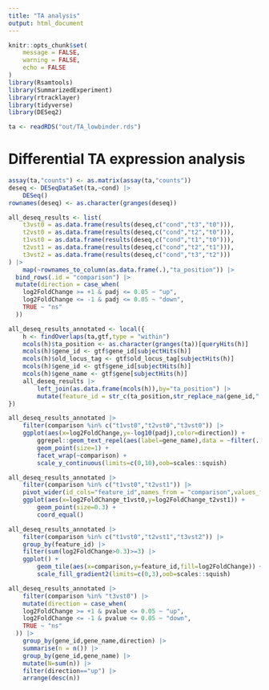 ```yaml
---
title: "TA analysis"
output: html_document
---
```




```r
knitr::opts_chunk$set(
	message = FALSE,
	warning = FALSE,
	echo = FALSE
)
library(Rsamtools)
library(SummarizedExperiment)
library(rtracklayer)
library(tidyverse)
library(DESeq2)
```


```r
ta <- readRDS("out/TA_lowbinder.rds")
```

# Differential TA expression analysis

```r
assay(ta,"counts") <- as.matrix(assay(ta,"counts"))
deseq <- DESeqDataSet(ta,~cond) |>
	DESeq()
rownames(deseq) <- as.character(granges(deseq))

all_deseq_results <- list(
	t3vst0 = as.data.frame(results(deseq,c("cond","t3","t0"))),
	t2vst0 = as.data.frame(results(deseq,c("cond","t2","t0"))),
	t1vst0 = as.data.frame(results(deseq,c("cond","t1","t0"))),
	t2vst1 = as.data.frame(results(deseq,c("cond","t2","t1"))),
	t3vst2 = as.data.frame(results(deseq,c("cond","t3","t2")))
) |>
	map(~rownames_to_column(as.data.frame(.),"ta_position")) |>
  bind_rows(.id = "comparison") |>
  mutate(direction = case_when(
    log2FoldChange >= +1 & padj <= 0.05 ~ "up",
    log2FoldChange <= -1 & padj <= 0.05 ~ "down",
    TRUE ~ "ns"
  ))
```


```r
all_deseq_results_annotated <- local({
	h <- findOverlaps(ta,gtf,type = "within")
	mcols(h)$ta_position <- as.character(granges(ta))[queryHits(h)]
	mcols(h)$gene_id <- gtf$gene_id[subjectHits(h)]
	mcols(h)$old_locus_tag <- gtf$old_locus_tag[subjectHits(h)]
	mcols(h)$gene_id <- gtf$gene_id[subjectHits(h)]
	mcols(h)$gene_name <- gtf$gene[subjectHits(h)]
	all_deseq_results |>
		left_join(as.data.frame(mcols(h)),by="ta_position") |>
		mutate(feature_id = str_c(ta_position,str_replace_na(gene_id,"."),str_replace_na(gene_name,"."),sep = " / "))
})
```


```r
all_deseq_results_annotated |>
	filter(comparison %in% c("t1vst0","t2vst0","t3vst0")) |>
	ggplot(aes(x=log2FoldChange,y=-log10(padj),color=direction)) + 
		ggrepel::geom_text_repel(aes(label=gene_name),data = ~filter(.,direction!="ns"),size=3,max.overlaps = 25) + 
		geom_point(size=1) + 
		facet_wrap(~comparison) + 
		scale_y_continuous(limits=c(0,10),oob=scales::squish)
```



```r
all_deseq_results_annotated |>
	filter(comparison %in% c("t1vst0","t2vst1")) |>
	pivot_wider(id_cols="feature_id",names_from = "comparison",values_from = c("log2FoldChange","direction")) |>
	ggplot(aes(x=log2FoldChange_t1vst0,y=log2FoldChange_t2vst1)) + 
		geom_point(size=0.3) +
		coord_equal()
```



```r
all_deseq_results_annotated |>
	filter(comparison %in% c("t1vst0","t2vst1","t3vst2")) |>
	group_by(feature_id) |>
	filter(sum(log2FoldChange>0.3)>=3) |>
	ggplot() + 
		geom_tile(aes(x=comparison,y=feature_id,fill=log2FoldChange)) + 
		scale_fill_gradient2(limits=c(0,3),oob=scales::squish)
```




```r
all_deseq_results_annotated |>
	filter(comparison %in% "t3vst0") |>
	mutate(direction = case_when(
    log2FoldChange >= +1 & pvalue <= 0.05 ~ "up",
    log2FoldChange <= -1 & pvalue <= 0.05 ~ "down",
    TRUE ~ "ns"
  )) |>
	group_by(gene_id,gene_name,direction) |>
	summarise(n = n()) |>
	group_by(gene_id,gene_name) |>
	mutate(N=sum(n)) |>
	filter(direction=="up") |>
	arrange(desc(n))
```



